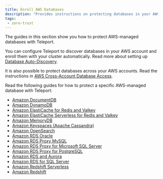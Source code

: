 ```yaml
---
title: Enroll AWS Databases
description: "Provides instructions on protecting databases in your AWS-managed infrastructure with Teleport."
tags:
 - zero-trust
---
```


The guides in this section show you how to protect AWS-managed databases with
Teleport.

You can configure Teleport to discover databases in your AWS account and enroll
them with your cluster automatically. Read more about setting up
[Database Auto-Discovery](../../auto-discovery/databases/databases.mdx).

It is also possible to protect databases across your AWS accounts. Read the
instructions in [AWS Cross-Account Database
Access](aws-cross-account.mdx).

Read the following guides for how to protect a specific AWS-managed database
with Teleport:

- [Amazon DocumentDB](aws-docdb.mdx)
- [Amazon DynamoDB](aws-dynamodb.mdx)
- [Amazon ElastiCache for Redis and Valkey](redis-aws.mdx)
- [Amazon ElastiCache Serverless for Redis and Valkey](elasticache-serverless.mdx)
- [Amazon MemoryDB](aws-memorydb.mdx)
- [Amazon Keyspaces (Apache Cassandra)](aws-cassandra-keyspaces.mdx)
- [Amazon OpenSearch](aws-opensearch.mdx)
- [Amazon RDS Oracle](rds-oracle.mdx)
- [Amazon RDS Proxy MySQL](rds-proxy-mysql.mdx)
- [Amazon RDS Proxy for Microsoft SQL Server](rds-proxy-sqlserver.mdx)
- [Amazon RDS Proxy for PostgreSQL](rds-proxy-postgres.mdx)
- [Amazon RDS and Aurora](rds.mdx)
- [Amazon RDS for SQL Server](sql-server-ad.mdx)
- [Amazon Redshift Serverless](redshift-serverless.mdx)
- [Amazon Redshift](postgres-redshift.mdx)
